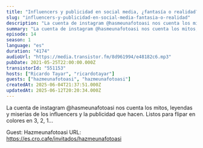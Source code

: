 ```yaml
---
title: "Influencers y publicidad en social media, ¿fantasía o realidad?, con @hazmeunafotoasi"
slug: "influencers-y-publicidad-en-social-media-fantasia-o-realidad"
description: "La cuenta de instagram @hasmeunafotoasi nos cuenta los mitos, leyendas y miserias de los influencers y la publicidad que hacen. Listos para flipar en colores en 3, 2, 1...\n\n\n\n<!-- GUESTS START -->\nGuest: Hazmeunafotoasi\nURL: https://es.cro.cafe/invitados/hazmeunafotoasi\n<!-- GUESTS END -->"
summary: "La cuenta de instagram @hasmeunafotoasi nos cuenta los mitos, leyendas y miserias de los influencers y la publicidad que hacen. Listos para flipar en colores en 3, 2, 1..."
episode: 14
season: 1
language: "es"
duration: "4174"
audioUrl: "https://media.transistor.fm/8d961994/e48182c6.mp3"
pubDate: 2021-05-25T22:00:00.000Z
transistorId: "551153"
hosts: ["Ricardo Tayar", "ricardotayar"]
guests: ["hazmeunafotoasi", "hazmeunafotoasi"]
createdAt: 2025-06-04T21:37:51.000Z
updatedAt: 2025-06-12T20:20:34.000Z
---
```


La cuenta de instagram @hasmeunafotoasi nos cuenta los mitos, leyendas y miserias de los influencers y la publicidad que hacen. Listos para flipar en colores en 3, 2, 1...



<!-- GUESTS START -->
Guest: Hazmeunafotoasi
URL: https://es.cro.cafe/invitados/hazmeunafotoasi
<!-- GUESTS END -->
